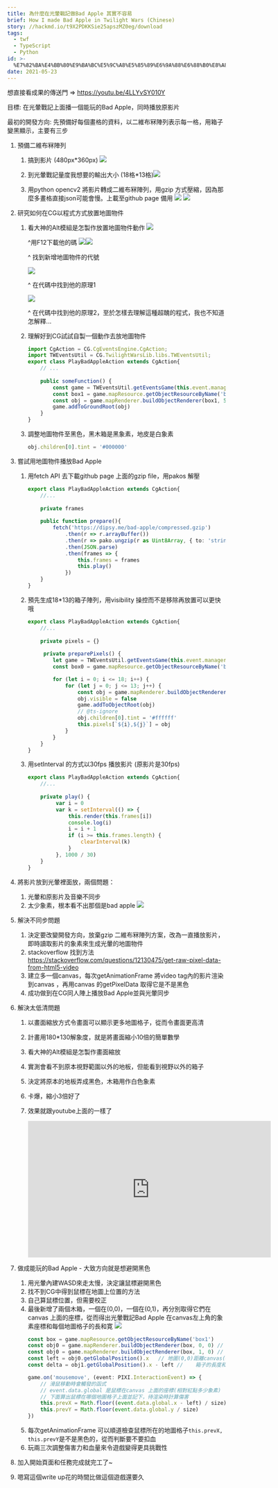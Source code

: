 ```yaml
---
title: 為什麼在光暈戰記做Bad Apple 其實不容易
brief: How I made Bad Apple in Twilight Wars (Chinese)
story: //hackmd.io/t9X2PDKKSie25apszMZ0eg/download
tags:
  - twf
  - TypeScript
  - Python
id: >-
  %E7%82%BA%E4%BB%80%E9%BA%BC%E5%9C%A8%E5%85%89%E6%9A%88%E6%88%B0%E8%A8%98%E5%81%9ABad%20Apple%20%E5%85%B6%E5%AF%A6%E4%B8%8D%E5%AE%B9%E6%98%93
date: 2021-05-23
---
```


想直接看成果的傳送門 => https://youtu.be/4LLYvSY010Y

目標: 在光暈戰記上面播一個能玩的Bad Apple，同時播放原影片

最初的開發方向: 先預備好每個畫格的資料，以二維布冧陣列表示每一格，用箱子變黑顯示，主要有三步

1. 預備二維布冧陣列

   1. 搞到影片 (480px*360px) ![](https://i.imgur.com/AFcFIRU.png)

   2. 到光暈戰記量度我想要的輸出大小 (18格*13格)![](https://i.imgur.com/GORtY36.jpg)


   3. 用python opencv2 將影片轉成二維布冧陣列，用gzip 方式壓縮，因為那麼多畫格直接json可能會慢。上載至github page 備用
   ![](https://i.imgur.com/ORcOA99.png)
   ![](https://i.imgur.com/mcysvWn.png)


  

2. 研究如何在CG以程式方式放置地圖物件

   1. 看大神的Alt模組是怎製作放置地圖物件動作
    ![](https://i.imgur.com/hfLVFsV.png)

      ^用F12下載他的碼
      ![](https://i.imgur.com/hKP1abU.png)![](https://i.imgur.com/FsaNWpM.png)


      ^ 找到新增地圖物件的代號

      ![](https://i.imgur.com/KWuYBDc.png)

      ^ 在代碼中找到他的原理1

      ![](https://i.imgur.com/DS1urK0.png)


      ^ 在代碼中找到他的原理2，至於怎樣去理解這種超醜的程式，我也不知道怎解釋...

   2. 理解好到CG試試自製一個動作去放地圖物件
      ```ts
      import CgAction = CG.CgEventsEngine.CgAction;
      import TWEventsUtil = CG.TwilightWarsLib.libs.TWEventsUtil;
      export class PlayBadAppleAction extends CgAction{
          // ...
          
          public someFunction() {
              const game = TWEventsUtil.getEventsGame(this.event.manager);
              const box1 = game.mapResource.getObjectResourceByName('box1')
              const obj = game.mapRenderer.buildObjectRenderer(box1, 5, 5)
              game.addToGroundRoot(obj)
          }
      }
      ```

   3. 調整地圖物件至黑色，黑木箱是黑象素，地皮是白象素

      ```ts
      obj.children[0].tint = '#000000'
      ```

3. 嘗試用地圖物件播放Bad Apple

   1. 用fetch API 去下載github page 上面的gzip file，用pakos 解壓
      ```ts
      export class PlayBadAppleAction extends CgAction{
          //...
          
          private frames
          
          public function prepare(){
              fetch('https://dipsy.me/bad-apple/compressed.gzip')
                  .then(r => r.arrayBuffer())
                  .then(r => pako.ungzip(r as Uint8Array, { to: 'string' }))
                  .then(JSON.parse)
                  .then(frames => {
                      this.frames = frames
                      this.play()
                  })
          }
      }
      ```

   2. 預先生成18*13的箱子陣列，用visibility 操控而不是移除再放置可以更快哦
      ```ts
      export class PlayBadAppleAction extends CgAction{
          //...
          
          private pixels = {}
          
           private preparePixels() {
              let game = TWEventsUtil.getEventsGame(this.event.manager);
              const box0 = game.mapResource.getObjectResourceByName('box1')
      
              for (let i = 0; i <= 18; i++) {
                  for (let j = 0; j <= 13; j++) {
                      const obj = game.mapRenderer.buildObjectRenderer(box0, i, j)
                      obj.visible = false
                      game.addToObjectRoot(obj)
                      // @ts-ignore
                      obj.children[0].tint = '#ffffff'
                      this.pixels[`${i},${j}`] = obj
                  }
              }
          }
      }
      ```

   3. 用setInterval 的方式以30fps 播放影片 (原影片是30fps)
      ```ts
      export class PlayBadAppleAction extends CgAction{
          //...
          
          private play() {
               var i = 0
               var k = setInterval(() => {
                   this.render(this.frames[i])
                   console.log(i)
                   i = i + 1
                   if (i >= this.frames.length) {
                       clearInterval(k)
                   }
               }, 1000 / 30)
          }
      }
      ```

4. 將影片放到光暈裡面放，兩個問題：
   1. 光暈和原影片及音樂不同步 
   2. 太少象素，根本看不出那個是bad apple
   ![](https://i.imgur.com/caAcutT.gif)

5. 解決不同步問題
   1. 決定要改變開發方向，放棄gzip 二維布冧陣列方案，改為一直播放影片，即時讀取影片的象素來生成光暈的地圖物件
   2. stackoverflow 找到方法 https://stackoverflow.com/questions/12130475/get-raw-pixel-data-from-html5-video
   3. 建立多一個canvas，每次getAnimationFrame 將video tag內的影片渲染到canvas ，再用canvas 的getPixelData 取得它是不是黑色 
   4. 成功做到在CG同人陣上播放Bad Apple並與光暈同步

6. 解決太低清問題
   1. 以畫面縮放方式令畫面可以顯示更多地圖格子，從而令畫面更高清
   2. 計畫用180*130解象度，就是將畫面縮小10倍的簡單數學
   3. 看大神的Alt模組是怎製作畫面縮放
   4. 實測會看不到原本視野範圍以外的地板，但能看到視野以外的箱子
   5. 決定將原本的地板弄成黑色，木箱用作白色象素
   6. 卡爆，縮小3倍好了
   7. 效果就跟youtube上面的一樣了

      <iframe width="560" height="315" src="https://www.youtube.com/embed/4LLYvSY010Y" title="YouTube video player" frameborder="0" allow="accelerometer; autoplay; clipboard-write; encrypted-media; gyroscope; picture-in-picture" allowfullscreen></iframe>

7. 做成能玩的Bad Apple - 大致方向就是想避開黑色
   1. 用光暈內建WASD來走太慢，決定讓鼠標避開黑色
   2. 找不到CG中得到鼠標在地圖上位置的方法
   3. 自己算鼠標位置，但需要校正
   4. 最後新增了兩個木箱，一個在(0,0)，一個在(0,1)，再分別取得它們在canvas 上面的座標，從而得出光暈戰記Bad Apple 在canvas左上角的象素座標和每個地圖格子的長和寛
      ![](https://i.imgur.com/XuNLbak.jpg)
      ```ts
      const box = game.mapResource.getObjectResourceByName('box1')
      const obj0 = game.mapRenderer.buildObjectRenderer(box, 0, 0) // 生成一個箱子的pixi sprite並放於地圖的0,0；即藍點
      const obj0 = game.mapRenderer.buildObjectRenderer(box, 1, 0) // 生成一個箱子的pixi sprite並放於地圖的1,0；即綠點
      const left = obj0.getGlobalPosition().x	// 地圖(0,0)距離canvas(0,0)(即紅點)left那麼多象素
      const delta = obj1.getGlobalPosition().x - left // 	箱子的長度和寛度
      
      game.on('mousemove', (event: PIXI.InteractionEvent) => {
          // 滑鼠移動時會觸發的函式
          // event.data.global 是鼠標在canvas 上面的座標(相對紅點多少象素)
          // 下面算出鼠標在哪個地圖格子上面並記下，待渲染時計算傷害
          this.prevX = Math.floor((event.data.global.x - left) / size)
          this.prevY = Math.floor(event.data.global.y / size)
      })
      ```
   5. 每次getAnimationFrame 可以順道檢查鼠標所在的地圖格子`this.prevX, this.prevY`是不是黑色的，從而判斷要不要扣血
   6. 玩兩三次調整傷害力和血量來令遊戲變得更具挑戰性

8. 加入開始頁面和任務完成就完工了~
9. 嗯寫這個write up花的時間比做這個遊戲還要久




    